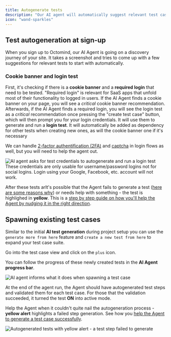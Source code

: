 ```yaml
---
title: Autogenerate tests
description: "Our AI agent will automatically suggest relevant test cases and spawn existing ones to increase your coverage."
icon: "wand-sparkles"
---
```


## Test autogeneration at sign-up

When you sign up to Octomind, our AI Agent is going on a discovery journey of your site. It takes a screenshot and tries to come up with a few suggestions for relevant tests to start with automatically.

### Cookie banner and login test

First, it's checking if there is a **cookie banner** and a **required login** that need to be tested. "Required login" is relevant for SaaS apps that unfold most of their functionality to logged in users.
If the AI Agent finds a cookie banner on your page, you will see a _critical_ cookie banner recommendation.
Afterwards, if the AI Agent finds a required login, you will see the login test as a _critical_ recommendation once pressing the "create test case" button, which will then prompt you for your login credentials. It will use them to generate and run a **login test**.
It will automatically be added as dependency for other tests when creating new ones, as will the cookie banner one if it's necessary

We can handle [2-factor authentification (2FA)](/advanced/2fa.mdx) and [captcha](/runtime/custom-headers.mdx) in login flows as well, but you will need to help the agent out.

<Frame caption="AI Agent recommends a cookie and login test, 07/2025">
  <img
    src="/images/build/autogeneration-login-found.png"
    alt="AI agent asks for test credentials to autogenerate and run a login test"
  />
</Frame>

<div class="mt-8" />

<Warning>
  These credentials are only usable for username/password logins not for social
  logins. Login using your Google, Facebook, etc. account will not work.
</Warning>

After these tests arIt's possible that the Agent fails to generate a test ([here are some reasons why](/guides/agent-fails)) or needs help with something - the test is highlighed in **yellow**. This is a [step by step guide on how you'll help the Agent by nudging it in the right direction](/guides/help-agent-succeed).

## Spawning existing test cases

Similar to the initial **AI test generation** during project setup you can use the `generate more from here` feature and `create a new test from here` to expand your test case suite.

Go into the test case view and click on the `plus` icon.

You can follow the progress of these newly created tests in the **AI Agent progress bar**.

<Frame caption="AI agent informs what it does when spawning a test case, 10/2024">
  <img
    src="/images/build/generating-more-agent-running.png"
    alt="AI agent informs what it does when spawning a test case"
  />
</Frame>

At the end of the agent run, the Agent should have autogenerated test steps and validated them for each test case. For those that the validation succeeded, it turned the test **ON** into active mode.

Help the Agent when it couldn't quite nail the autogeneration process - **yellow alert** highlights a failed step generation. See how you [help the Agent to generate a test case successfully](/guides/help-agent-succeed).

<Frame caption="Autogenerated test with yellow alert - a test step failed to generate, 10/2024">
  <img
    src="/images/build/generated-test-yellow-alert.png"
    alt="Autogenerated tests with yellow alert - a test step failed to generate"
  />
</Frame>
